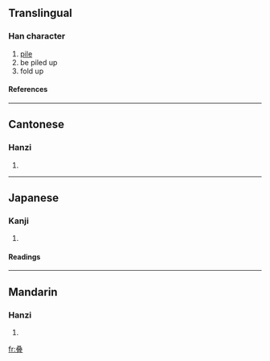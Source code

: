 {{see|疊}}

==Translingual==
===Han character===
{{Han char|rn=29|rad=又|as=11|sn=13|four=|canj=水水水一 (EEEM)}}
# [[pile]]
# be piled up
# fold up
====References====
{{Han ref|kx=0166.461|dkj=03204|dj=0378.350|hdz=10401.070|uh=53E0|ud=21472}}
----
==Cantonese==
===Hanzi===
{{yue-hanzi|jyut=|y=dip6}}
# {{defn|Cantonese}}
----
==Japanese==
===Kanji===
{{ja-kanji|grade=|rs=又11}}
# {{defn|Japanese}} 
====Readings====
{{ja-readings|on=[[ちょう]] (chō)|kun=[[たたむ]] (tatamu), [[たたみ]] (tatami)}}
----
==Mandarin==
===Hanzi===
{{cmn-hanzi|tra=疊|pin=[[dié]] ([[die2]])|wg=tieh<sup>2</sup>}}
# {{defn|Mandarin}}

[[fr:叠]]